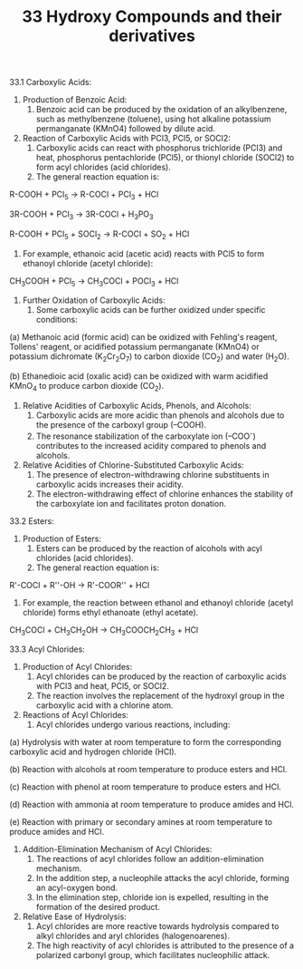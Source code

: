 ﻿---
title: 33 Hydroxy Compounds and their derivatives
subject: chemistry
---

33\.1 Carboxylic Acids:

1. Production of Benzoic Acid:
   1. Benzoic acid can be produced by the oxidation of an alkylbenzene, such as methylbenzene (toluene), using hot alkaline potassium permanganate (KMnO4) followed by dilute acid.
1. Reaction of Carboxylic Acids with PCl3, PCl5, or SOCl2:
   1. Carboxylic acids can react with phosphorus trichloride (PCl3) and heat, phosphorus pentachloride (PCl5), or thionyl chloride (SOCl2) to form acyl chlorides (acid chlorides).
   1. The general reaction equation is: 

R-COOH + PCl<sub>5</sub> → R-COCl + PCl<sub>3</sub> + HCl

3R-COOH + PCl<sub>3</sub> → 3R-COCl + H<sub>3</sub>PO<sub>3</sub>

R-COOH + PCl<sub>5</sub> + SOCl<sub>2</sub> → R-COCl + SO<sub>2</sub> + HCl

1. For example, ethanoic acid (acetic acid) reacts with PCl5 to form ethanoyl chloride (acetyl chloride): 

CH<sub>3</sub>COOH + PCl<sub>5</sub> → CH<sub>3</sub>COCl + POCl<sub>3</sub> + HCl

1. Further Oxidation of Carboxylic Acids:
   1. Some carboxylic acids can be further oxidized under specific conditions: 

(a) Methanoic acid (formic acid) can be oxidized with Fehling's reagent, Tollens' reagent, or acidified potassium permanganate (KMnO4) or potassium dichromate (K<sub>2</sub>Cr<sub>2</sub>O<sub>7</sub>) to carbon dioxide (CO<sub>2</sub>) and water (H<sub>2</sub>O). 

(b) Ethanedioic acid (oxalic acid) can be oxidized with warm acidified KMnO<sub>4</sub> to produce carbon dioxide (CO<sub>2</sub>).

1. Relative Acidities of Carboxylic Acids, Phenols, and Alcohols:
   1. Carboxylic acids are more acidic than phenols and alcohols due to the presence of the carboxyl group (–COOH).
   1. The resonance stabilization of the carboxylate ion (–COO<sup>-</sup>) contributes to the increased acidity compared to phenols and alcohols.
1. Relative Acidities of Chlorine-Substituted Carboxylic Acids:
   1. The presence of electron-withdrawing chlorine substituents in carboxylic acids increases their acidity.
   1. The electron-withdrawing effect of chlorine enhances the stability of the carboxylate ion and facilitates proton donation.

33\.2 Esters:

1. Production of Esters:
   1. Esters can be produced by the reaction of alcohols with acyl chlorides (acid chlorides).
   1. The general reaction equation is: 

R'-COCl + R''-OH → R'-COOR'' + HCl

1. For example, the reaction between ethanol and ethanoyl chloride (acetyl chloride) forms ethyl ethanoate (ethyl acetate).

CH<sub>3</sub>COCl + CH<sub>3</sub>CH<sub>2</sub>OH → CH<sub>3</sub>COOCH<sub>2</sub>CH<sub>3</sub> + HCl

33\.3 Acyl Chlorides:

1. Production of Acyl Chlorides:
   1. Acyl chlorides can be produced by the reaction of carboxylic acids with PCl3 and heat, PCl5, or SOCl2.
   1. The reaction involves the replacement of the hydroxyl group in the carboxylic acid with a chlorine atom.
1. Reactions of Acyl Chlorides:
   1. Acyl chlorides undergo various reactions, including: 

(a) Hydrolysis with water at room temperature to form the corresponding carboxylic acid and hydrogen chloride (HCl). 

(b) Reaction with alcohols at room temperature to produce esters and HCl. 

(c) Reaction with phenol at room temperature to produce esters and HCl. 

(d) Reaction with ammonia at room temperature to produce amides and HCl. 

(e) Reaction with primary or secondary amines at room temperature to produce amides and HCl.

1. Addition-Elimination Mechanism of Acyl Chlorides:
   1. The reactions of acyl chlorides follow an addition-elimination mechanism.
   1. In the addition step, a nucleophile attacks the acyl chloride, forming an acyl-oxygen bond.
   1. In the elimination step, chloride ion is expelled, resulting in the formation of the desired product.
1. Relative Ease of Hydrolysis:
   1. Acyl chlorides are more reactive towards hydrolysis compared to alkyl chlorides and aryl chlorides (halogenoarenes).
   1. The high reactivity of acyl chlorides is attributed to the presence of a polarized carbonyl group, which facilitates nucleophilic attack.

